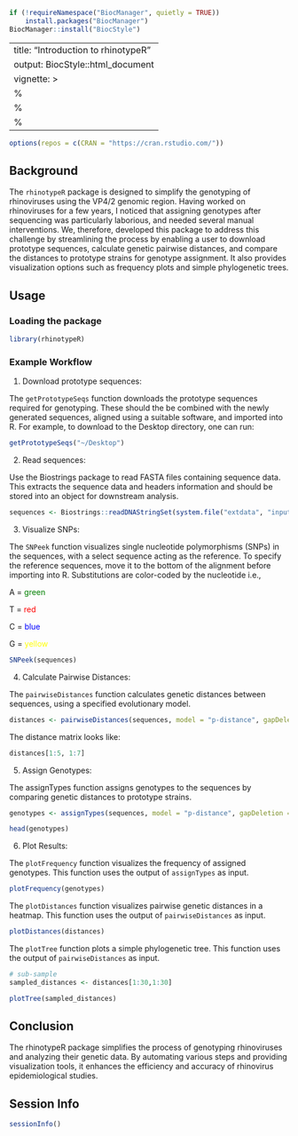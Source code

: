 
```r
if (!requireNamespace("BiocManager", quietly = TRUE))
    install.packages("BiocManager")
BiocManager::install("BiocStyle")
```

---
title: "Introduction to rhinotypeR"
output: BiocStyle::html_document
vignette: >
  %\VignetteIndexEntry{Introduction to rhinotypeR}
  %\VignetteEngine{knitr::rmarkdown}
  %\VignetteEncoding{UTF-8}
---


```r
options(repos = c(CRAN = "https://cran.rstudio.com/"))

```


## Background

The `rhinotypeR` package is designed to simplify the genotyping of rhinoviruses using the VP4/2 genomic region. Having worked on rhinoviruses for a few years, I noticed that assigning genotypes after sequencing was particularly laborious, and needed several manual interventions. We, therefore, developed this package to address this challenge by streamlining the process by enabling a user to download prototype sequences, calculate genetic pairwise distances, and compare the distances to prototype strains for genotype assignment. It also provides visualization options such as frequency plots and simple phylogenetic trees. 


## Usage

### Loading the package

```r
library(rhinotypeR)
```


### Example Workflow

1. Download prototype sequences:

The `getPrototypeSeqs` function downloads the prototype sequences required for genotyping. These should the be combined with the newly generated sequences, aligned using a suitable software, and imported into R. For example, to download to the Desktop directory, one can run:

```r
getPrototypeSeqs("~/Desktop")
```

2. Read sequences:

Use the Biostrings package to read FASTA files containing sequence data. This extracts the sequence data and headers information and should be stored into an object for downstream analysis.

```r
sequences <- Biostrings::readDNAStringSet(system.file("extdata", "input_aln.fasta", package="rhinotypeR"))
```

3. Visualize SNPs:

The `SNPeek` function visualizes single nucleotide polymorphisms (SNPs) in the sequences, with a select sequence acting as the reference. To specify the reference sequences, move it to the bottom of the alignment before importing into R. Substitutions are color-coded by the nucleotide i.e., 

  A = <span style="color: green;">green</span> 
  
  T = <span style="color: red;">red</span>
  
  C = <span style="color: blue;">blue</span>
  
  G = <span style="color: yellow;">yellow</span>
  

```r
SNPeek(sequences)
```

4. Calculate Pairwise Distances:

The `pairwiseDistances` function calculates genetic distances between sequences, using a specified evolutionary model.

```r
distances <- pairwiseDistances(sequences, model = "p-distance", gapDeletion = TRUE)
```

The distance matrix looks like:

```r
distances[1:5, 1:7]
```


5. Assign Genotypes:

The assignTypes function assigns genotypes to the sequences by comparing genetic distances to prototype strains.

```r
genotypes <- assignTypes(sequences, model = "p-distance", gapDeletion = TRUE, threshold = 0.105)

head(genotypes)

```

6. Plot Results:

The `plotFrequency` function visualizes the frequency of assigned genotypes. This function uses the output of `assignTypes` as input.

```r
plotFrequency(genotypes)
```


The `plotDistances` function visualizes pairwise genetic distances in a heatmap. This function uses the output of `pairwiseDistances` as input.

```r
plotDistances(distances)
```

The `plotTree` function plots a simple phylogenetic tree. This function uses the output of `pairwiseDistances` as input.

```r
# sub-sample 
sampled_distances <- distances[1:30,1:30]

plotTree(sampled_distances)
```

## Conclusion
The rhinotypeR package simplifies the process of genotyping rhinoviruses and analyzing their genetic data. By automating various steps and providing visualization tools, it enhances the efficiency and accuracy of rhinovirus epidemiological studies.


## Session Info
```r
sessionInfo()
```

